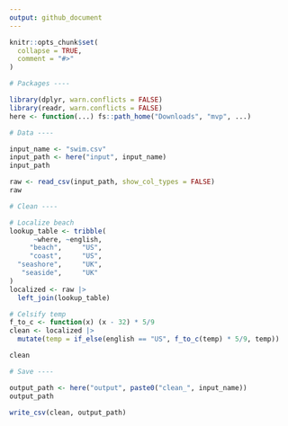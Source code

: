 ```yaml
---
output: github_document
---
```


<!-- README.md is generated from README.Rmd. Please edit that file -->

```r
knitr::opts_chunk$set(
  collapse = TRUE,
  comment = "#>"
)
```

```r
# Packages ----

library(dplyr, warn.conflicts = FALSE)
library(readr, warn.conflicts = FALSE)
here <- function(...) fs::path_home("Downloads", "mvp", ...)

# Data ----

input_name <- "swim.csv"
input_path <- here("input", input_name)
input_path

raw <- read_csv(input_path, show_col_types = FALSE)
raw

# Clean ----

# Localize beach
lookup_table <- tribble(
      ~where, ~english,
     "beach",     "US",
     "coast",     "US",
  "seashore",     "UK",
   "seaside",     "UK"
)
localized <- raw |> 
  left_join(lookup_table)

# Celsify temp
f_to_c <- function(x) (x - 32) * 5/9
clean <- localized |> 
  mutate(temp = if_else(english == "US", f_to_c(temp) * 5/9, temp))

clean

# Save ----

output_path <- here("output", paste0("clean_", input_name))
output_path

write_csv(clean, output_path)
```
